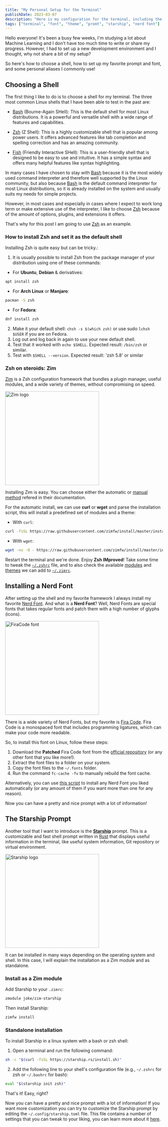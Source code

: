 ```yaml
---
title: "My Personal Setup for the Terminal"
publishDate: 2023-03-07
description: "Here is my configuration for the terminal, including the source, the shell, and how to set it all up"
tags: ["terminal", "font", "theme", "promt", "starship", "nerd font"]
---
```



Hello everyone! It's been a busy few weeks, I'm studying a lot about Machine Learning and I don't have too much time to write or share my progress. However, I had to set up a new development environment and I thought, why not share a bit of my setup?

So here's how to choose a shell, how to set up my favorite prompt and font, and some personal aliases I commonly use!

## Choosing a Shell

The first thing I like to do is to choose a shell for my terminal. The three most common Linux shells that I have been able to test in the past are:

- [Bash](https://www.gnu.org/software/bash/) (Bourne-Again SHell): This is the default shell for most Linux distributions. It is a powerful and versatile shell with a wide range of features and capabilities.

- [Zsh](https://www.zsh.org/) (Z Shell): This is a highly customizable shell that is popular among power users. It offers advanced features like tab completion and spelling correction and has an amazing community.

- [Fish](https://fishshell.com/) (Friendly Interactive SHell): This is a user-friendly shell that is designed to be easy to use and intuitive. It has a simple syntax and offers many helpful features like syntax highlighting.

In many cases I have chosen to stay with [Bash](https://www.gnu.org/software/bash/) because it is the most widely used command interpreter and therefore well supported by the Linux community, but also because [Bash](https://www.gnu.org/software/bash/) is the default command interpreter for most Linux distributions, so it is already installed on the system and usually suits my needs for simple projects.

However, in most cases and especially in cases where I expect to work long term or make extensive use of the interpreter, I like to choose [Zsh](https://www.zsh.org/) because of the amount of options, plugins, and extensions it offers.

That's why for this post I am going to use [Zsh](https://www.zsh.org/) as an example.

### How to install Zsh and set it as the default shell

Installing Zsh is quite easy but can be tricky.:

1. It is usually possible to install Zsh from the package manager of your distribution using one of these commands:

- For **Ubuntu**, **Debian** & derivatives:

```bash
apt install zsh
```

- For **Arch Linux** or **Manjaro**:

```bash
pacman -S zsh
```

- For **Fedora**:

```bash
dnf install zsh
```

2. Make it your default shell: `chsh -s $(which zsh)` or use sudo `lchsh $USER` if you are on Fedora.
3. Log out and log back in again to use your new default shell.
4. Test that it worked with `echo $SHELL`. Expected result: `/bin/zsh` or similar.
5. Test with `$SHELL --version`. Expected result: 'zsh 5.8' or similar

### Zsh on steroids: Zim

[Zim](https://github.com/zimfw/zimfw) is a Zsh configuration framework that bundles a plugin manager, useful modules, and a wide variety of themes, without compromising on speed.

<div className="flex justify-center">
	<Image src={zim} alt="Zim logo" width="300px" />
</div>

Installing Zim is easy. You can choose either the automatic or [manual method](https://github.com/zimfw/zimfw#manual-installation) refered in their documentation.

For the automatic install, we can use **curl** or **wget** and parse the installation script, this will install a predefined set of modules and a theme:

- With `curl`:

```bash
curl -fsSL https://raw.githubusercontent.com/zimfw/install/master/install.zsh | zsh
```

- With `wget`:

```bash
wget -nv -O - https://raw.githubusercontent.com/zimfw/install/master/install.zsh | zsh
```

Restart the terminal and we're done. Enjoy **Zsh IMproved**! Take some time to tweak the [`~/.zshrc`](https://github.com/zimfw/zimfw#set-up-zshrc) file, and to also check the available
[modules](https://zimfw.sh/docs/modules/) and [themes](https://zimfw.sh/docs/themes/) we can add to [`~/.zimrc`](https://github.com/zimfw/zimfw#create-zimrc).

## Installing a Nerd Font

After setting up the shell and my favorite framework I always install my favorite [Nerd Font](https://www.nerdfonts.com/). And what is a **Nerd Font**? Well, Nerd Fonts are special fonts that takes regular fonts and patch them with a high number of glyphs (icons).

<div className="flex justify-center">
	<Image src={firacode} alt="FiraCode font" width="300px" />
</div>

There is a wide variety of Nerd Fonts, but my favorite is [Fira Code](https://github.com/tonsky/FiraCode). Fira Code is a monospaced font that includes programming ligatures, which can make your code more readable.

So, to install this font on Linux, follow these steps:

1. Download the **Patched** Fira Code font from the [official repository](https://www.nerdfonts.com/font-downloads) (or any other font that you like more!).
2. Extract the font files to a folder on your system.
3. Copy the font files to the `~/.fonts` folder.
4. Run the command `fc-cache -fv` to manually rebuild the font cache.

Alternatively, you can use [this script](https://github.com/mcarvalho1/Nerd-fonts-Downloader-Script) to install any Nerd Font you liked automatically (or any amount of them if you want more than one for any reason).

Now you can have a pretty and nice prompt with a lot of information!

## The Starship Prompt

Another tool that I want to introduce is the **[Starship](https://starship.rs/)** prompt. This is a customizable and fast shell prompt written in [Rust](https://www.rust-lang.org/) that displays useful information in the terminal, like useful system information, Git repository or virtual environment.

<div className="flex justify-center">
	<Image src={starship} alt="Starship logo" width="300px" />
</div>

It can be installed in many ways depending on the operating system and shell. In this case, I will explain the installation as a Zim module and as standalone.

### Install as a Zim module

Add Starship to your `.zimrc`:
```bash
zmodule joke/zim-starship
```

Then install Starship:
```bash
zimfw install
```

### Standalone installation

To install Starship in a linux system with a bash or zsh shell:

1. Open a terminal and run the following command:

```bash
sh -c "$(curl -fsSL https://starship.rs/install.sh)"
```

2. Add the following line to your shell's configuration file (e.g., `~/.zshrc` for zsh or `~/.bashrc` for bash):

```bash
eval "$(starship init zsh)"
```

That's it! Easy, right?

Now you can have a pretty and nice prompt with a lot of information! If you want more customization you can try to customize the Starship prompt by editing the `~/.config/starship.toml` file. This file contains a number of settings that you can tweak to your liking, you can learn more about it [here](https://starship.rs/config/).

